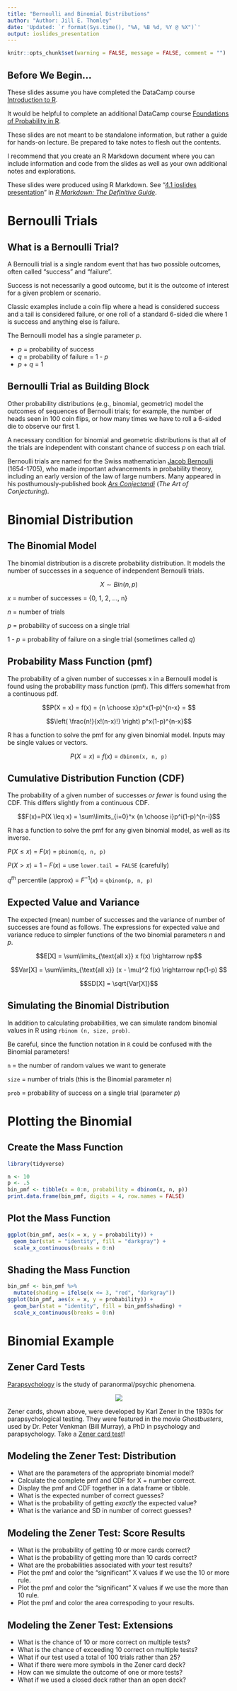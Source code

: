 ```yaml
---
title: "Bernoulli and Binomial Distributions"
author: "Author: Jill E. Thomley"
date: 'Updated: `r format(Sys.time(), "%A, %B %d, %Y @ %X")`'
output: ioslides_presentation
---
```


```r
knitr::opts_chunk$set(warning = FALSE, message = FALSE, comment = "")
```

## Before We Begin...

These slides assume you have completed the DataCamp course [Introduction to R](https://www.datacamp.com/courses/free-introduction-to-r).

It would be helpful to complete an additional DataCamp course [Foundations of Probability in R](https://www.datacamp.com/courses/foundations-of-probability-in-r).

These slides are not meant to be standalone information, but rather a guide for hands-on lecture. Be prepared to take notes to flesh out the contents. 

I recommend that you create an R Markdown document where you can include information and code from the slides as well as your own additional notes and explorations.

These slides were produced using R Markdown. See "[4.1 ioslides presentation](https://bookdown.org/yihui/rmarkdown/ioslides-presentation.html)" in [*R Markdown: The Definitive Guide*](https://bookdown.org/yihui/rmarkdown/).


# Bernoulli Trials

## What is a Bernoulli Trial?

A Bernoulli trial is a single random event that has two possible outcomes, often called "success" and "failure". 

Success is not necessarily a good outcome, but it is the outcome of interest for a given problem or scenario.

Classic examples include a coin flip where a head is considered success and a tail is considered failure, or one roll of a standard 6-sided die where 1 is success and anything else is failure.

The Bernoulli model has a single parameter $p$.

* $p$ = probability of success  
* $q$ = probability of failure = 1 - $p$  
* $p$ + $q$ = 1


## Bernoulli Trial as Building Block

Other probability distributions (e.g., binomial, geometric) model the outcomes of sequences of Bernoulli trials; for example, the number of heads seen in 100 coin flips, or how many times we have to roll a 6-sided die to observe our first 1.

A necessary condition for binomial and geometric distributions is that all of the trials are independent with constant chance of success _p_ on each trial.

Bernoulli trials are named for the Swiss mathematician [Jacob Bernoulli](http://www-groups.dcs.st-and.ac.uk/history/Biographies/Bernoulli_Jacob.html) (1654-1705), who made important advancements in probability theory, including an early version of the law of large numbers. Many appeared in his posthumously-published book [_Ars Conjectandi_](https://books.google.com/books?id=XPOf7STJ3y4C&pg=PP5#v=onepage&q&f=false) (_The Art of Conjecturing_).


# Binomial Distribution

## The Binomial Model

The binomial distribution is a discrete probability distribution. It models the number of successes in a sequence of independent Bernoulli trials. 

$$X \sim Bin(n,p)$$

$x$ = number of successes = {0, 1, 2, ..., n}
    
$n$ = number of trials
    
$p$ = probability of success on a single trial
    
1 - $p$ = probability of failure on a single trial (sometimes called $q$)


## Probability Mass Function (pmf)

The probability of a given number of successes x in a Bernoulli model is found using the probability mass function (pmf). This differs somewhat from a continuous pdf.

$$P(X = x) = f(x) = {n \choose x}p^x(1-p)^{n-x} = $$

$$\left( \frac{n!}{x!(n-x)!} \right) p^x(1-p)^{n-x}$$

R has a function to solve the pmf for any given binomial model. Inputs may be single values or vectors. 

<center>$P(X = x)$ = $f(x)$ = `dbinom(x, n, p)`</center>


## Cumulative Distribution Function (CDF)

The probability of a given number of successes _or fewer_ is found using the CDF. This differs slightly from a continuous CDF.

$$F(x)=P(X \leq x) = \sum\limits_{i=0}^x {n \choose i}p^i(1-p)^{n-i}$$

R has a function to solve the pmf for any given binomial model, as well as its inverse.

$P(X \leq x)$ = $F(x)$ = `pbinom(q, n, p)`

$P(X > x)$ = $1-F(x)$ = use `lower.tail = FALSE` (carefully)

$q^{th}$ percentile (approx) = $F^{-1}(x)$ = `qbinom(p, n, p)` 


## Expected Value and Variance

The expected (mean) number of successes and the variance of number of successes are found as follows. The expressions for expected value and variance reduce to simpler functions of the two binomial parameters _n_ and _p_.

$$E[X] = \sum\limits_{\text{all x}} x f(x) \rightarrow np$$

$$Var[X] = \sum\limits_{\text{all x}} (x - \mu)^2 f(x) \rightarrow np(1-p) $$

$$SD[X] = \sqrt{Var[X]}$$

## Simulating the Binomial Distribution

In addition to calculating probabilities, we can simulate random binomial values in R using `rbinom (n, size, prob)`.

Be careful, since the function notation in `R` could be confused with the Binomial parameters!

`n` = the number of random values we want to generate

`size` = number of trials (this is the Binomial parameter $n$)
    
`prob` = probability of success on a single trial (parameter $p$)


# Plotting the Binomial

## Create the Mass Function

```r
library(tidyverse)
```

```r
n <- 10
p <- .5
bin_pmf <- tibble(x = 0:n, probability = dbinom(x, n, p))
print.data.frame(bin_pmf, digits = 4, row.names = FALSE)
```


## Plot the Mass Function

```r
ggplot(bin_pmf, aes(x = x, y = probability)) + 
  geom_bar(stat = "identity", fill = "darkgray") +
  scale_x_continuous(breaks = 0:n)
```


## Shading the Mass Function

```r
bin_pmf <- bin_pmf %>% 
  mutate(shading = ifelse(x <= 3, "red", "darkgray"))
ggplot(bin_pmf, aes(x = x, y = probability)) + 
  geom_bar(stat = "identity", fill = bin_pmf$shading) +
  scale_x_continuous(breaks = 0:n)
```


# Binomial Example

## Zener Card Tests

[Parapsychology](http://www.psychicscience.org/parintro.aspx) is the study of paranormal/psychic phenomena.

<p style="text-align: center;">![](https://stat-jet-asu.github.io/Moodlepics/zenercards.jpg)</p>

Zener cards, shown above, were developed by Karl Zener in the 1930s for parapsychological testing. They were featured in the movie _Ghostbusters_, used by Dr. Peter Venkman (Bill Murray), a PhD in psychology and parapsychology. Take a [Zener card test](https://www.psychic-experiences.com/psychic-tests/zener-cards.php)!


## Modeling the Zener Test: Distribution

* What are the parameters of the appropriate binomial model?
* Calculate the complete pmf and CDF for X = number correct.
* Display the pmf and CDF together in a data frame or tibble.
* What is the expected number of correct guesses?
* What is the probability of getting _exactly_ the expected value?
* What is the variance and SD in number of correct guesses?


## Modeling the Zener Test: Score Results

* What is the probability of getting 10 or more cards correct?
* What is the probability of getting more than 10 cards correct?
* What are the probabilities associated with _your_ test results?
* Plot the pmf and color the "significant" X values if we use the 10 or more rule.
* Plot the pmf and color the "significant" X values if we use the more than 10 rule.
* Plot the pmf and color the area correspoding to your results.


## Modeling the Zener Test: Extensions

* What is the chance of 10 or more correct on multiple tests?
* What is the chance of exceeding 10 correct on multiple tests?
* What if our test used a total of 100 trials rather than 25?
* What if there were more symbols in the Zener card deck?
* How can we simulate the outcome of one or more tests?
* What if we used a closed deck rather than an open deck?

